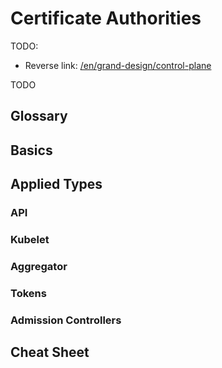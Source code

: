 
# Certificate Authorities

TODO:
- Reverse link: [/en/grand-design/control-plane](/en/grand-design/control-plane)

TODO

## Glossary

## Basics

## Applied Types

### API

### Kubelet

### Aggregator

### Tokens

### Admission Controllers

## Cheat Sheet
